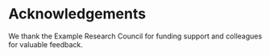 # Acknowledgements {.unnumbered}

We thank the Example Research Council for funding support and colleagues for valuable feedback.
